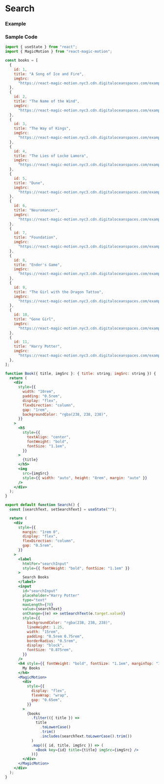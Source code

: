 
# Search

### Example

<ExampleComponent>
  <Search />
</ExampleComponent>

### Sample Code

```jsx copy showLineNumbers
import { useState } from "react";
import { MagicMotion } from "react-magic-motion";

const books = [
  {
    id: 1,
    title: "A Song of Ice and Fire",
    imgSrc:
      "https://react-magic-motion.nyc3.cdn.digitaloceanspaces.com/examples/search/song-of-ice-and-fire.jpeg",
  },
  {
    id: 2,
    title: "The Name of the Wind",
    imgSrc:
      "https://react-magic-motion.nyc3.cdn.digitaloceanspaces.com/examples/search/the-name-of-the-wind.jpeg",
  },
  {
    id: 3,
    title: "The Way of Kings",
    imgSrc:
      "https://react-magic-motion.nyc3.cdn.digitaloceanspaces.com/examples/search/the-way-of-kings.png",
  },
  {
    id: 4,
    title: "The Lies of Locke Lamora",
    imgSrc:
      "https://react-magic-motion.nyc3.cdn.digitaloceanspaces.com/examples/search/the-lies-of-locke-lamora.webp",
  },
  {
    id: 5,
    title: "Dune",
    imgSrc:
      "https://react-magic-motion.nyc3.cdn.digitaloceanspaces.com/examples/search/dune.jpeg",
  },
  {
    id: 6,
    title: "Neuromancer",
    imgSrc:
      "https://react-magic-motion.nyc3.cdn.digitaloceanspaces.com/examples/search/neuromancer.jpeg",
  },
  {
    id: 7,
    title: "Foundation",
    imgSrc:
      "https://react-magic-motion.nyc3.cdn.digitaloceanspaces.com/examples/search/foundation.jpeg",
  },
  {
    id: 8,
    title: "Ender's Game",
    imgSrc:
      "https://react-magic-motion.nyc3.cdn.digitaloceanspaces.com/examples/search/enders-game.jpg",
  },
  {
    id: 9,
    title: "The Girl with the Dragon Tattoo",
    imgSrc:
      "https://react-magic-motion.nyc3.cdn.digitaloceanspaces.com/examples/search/the-girl-with-the-dragon-tattoo.jpeg",
  },
  {
    id: 10,
    title: "Gone Girl",
    imgSrc:
      "https://react-magic-motion.nyc3.cdn.digitaloceanspaces.com/examples/search/gone-girl.jpeg",
  },
  {
    id: 11,
    title: "Harry Potter",
    imgSrc:
      "https://react-magic-motion.nyc3.cdn.digitaloceanspaces.com/examples/search/harry-potter.jpeg",
  },
];

function Book({ title, imgSrc }: { title: string; imgSrc: string }) {
  return (
    <div
      style={{
        width: "10rem",
        padding: "0.5rem",
        display: "flex",
        flexDirection: "column",
        gap: "1rem",
        backgroundColor: "rgba(238, 238, 238)",
      }}
    >
      <h5
        style={{
          textAlign: "center",
          fontWeight: "bold",
          fontSize: "1.1em",
        }}
      >
        {title}
      </h5>
      <img
        src={imgSrc}
        style={{ width: "auto", height: "8rem", margin: "auto" }}
      />
    </div>
  );
}

export default function Search() {
  const [searchText, setSearchText] = useState("");

  return (
    <div
      style={{
        margin: "1rem 0",
        display: "flex",
        flexDirection: "column",
        gap: "0.5rem",
      }}
    >
      <label
        htmlFor="searchInput"
        style={{ fontWeight: "bold", fontSize: "1.1em" }}
      >
        Search Books
      </label>
      <input
        id="searchInput"
        placeholder="Harry Potter"
        type="text"
        maxLength={70}
        value={searchText}
        onChange={(e) => setSearchText(e.target.value)}
        style={{
          backgroundColor: "rgba(238, 238, 238)",
          lineHeight: 1.25,
          width: "15rem",
          padding: "0.5rem 0.75rem",
          borderRadius: "0.5rem",
          display: "block",
          fontSize: "0.875rem",
        }}
      />
      <h4 style={{ fontWeight: "bold", fontSize: "1.1em", marginTop: "1rem" }}>
        My Books
      </h4>
      <MagicMotion>
        <div
          style={{
            display: "flex",
            flexWrap: "wrap",
            gap: "0.65em",
          }}
        >
          {books
            .filter(({ title }) =>
              title
                .toLowerCase()
                .trim()
                .includes(searchText.toLowerCase().trim())
            )
            .map(({ id, title, imgSrc }) => (
              <Book key={id} title={title} imgSrc={imgSrc} />
            ))}
        </div>
      </MagicMotion>
    </div>
  );
}
```
